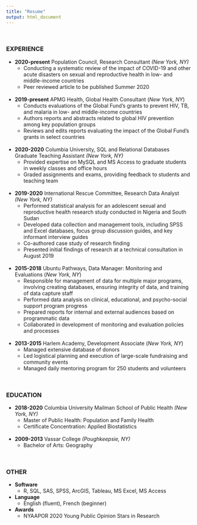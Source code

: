 ```yaml
---
title: "Resume"
output: html_document
---
```

<br>

### EXPERIENCE

*   **2020-present**	Population Council, Research Consultant	*(New York, NY)*
    * Conducting a systematic review of the impact of COVID-19 and other acute disasters on sexual and reproductive health in low- and middle-income countries
    * Peer reviewed article to be published Summer 2020
<br><br>
*   **2019-present**	APMG Health, Global Health Consultant	(*New York, NY*)
    * Conducts evaluations of the Global Fund’s grants to prevent HIV, TB, and malaria in low- and middle-income countries
    * Authors reports and abstracts related to global HIV prevention among key population groups
    * Reviews and edits reports evaluating the impact of the Global Fund’s grants in select countries
<br><br>
*   **2020-2020**	Columbia University, SQL and Relational Databases Graduate Teaching Assistant	*(New York, NY)*
    * Provided expertise on MySQL and MS Access to graduate students in weekly classes and office hours
    * Graded assignments and exams, providing feedback to students and teaching team
<br><br>
*   **2019-2020**	International Rescue Committee, Research Data Analyst	*(New York, NY)*
    * Performed statistical analysis for an adolescent sexual and reproductive health research study conducted in Nigeria and South Sudan
    * Developed data collection and management tools, including SPSS and Excel databases, focus group discussion guides, and key informant interview guides
    * Co-authored case study of research finding
    * Presented initial findings of research at a technical consultation in August 2019
<br><br>
*   **2015-2018**	Ubuntu Pathways, Data Manager: Monitoring and Evaluations	(*New York, NY*)	    
    * Responsible for management of data for multiple major programs, involving creating databases, ensuring integrity of data, and training of data capture staff
    * Performed data analysis on clinical, educational, and psycho-social support program progress
    * Prepared reports for internal and external audiences based on programmatic data
    * Collaborated in development of monitoring and evaluation policies and processes
<br><br>
*   **2013-2015**	Harlem Academy, Development Associate	(*New York, NY*)
    * Managed extensive database of donors
    * Led logistical planning and execution of large-scale fundraising and community events
    * Managed daily mentoring program for 250 students and volunteers
    
<br>

### EDUCATION 

*   **2018-2020**	Columbia University Mailman School of Public Health	*(New York, NY)*
    * Master of Public Health: Population and Family Health
    * Certificate Concentration: Applied Biostatistics
<br><br>
*   **2009-2013**	Vassar College	*(Poughkeepsie, NY)*
    * Bachelor of Arts: Geography
    
<br>

### OTHER

*   **Software**
    * R, SQL, SAS, SPSS, ArcGIS, Tableau, MS Excel, MS Access
*   **Language**
    * English (fluent), French (beginner)
*   **Awards**
    * NYAAPOR 2020 Young Public Opinion Stars in Research
